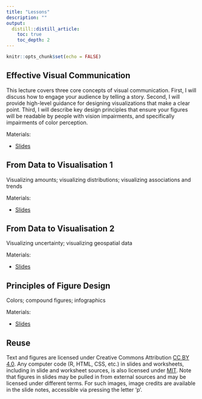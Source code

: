 ```yaml
---
title: "Lessons"
description: ""
output:
  distill::distill_article:
    toc: true
    toc_depth: 2
---
```


```r
knitr::opts_chunk$set(echo = FALSE)
```


## Effective Visual Communication

This lecture covers three core concepts of visual communication. First, I will discuss how to engage your audience by telling a story. Second, I will provide high-level guidance for designing visualizations that make a clear point. Third, I will describe key design principles that ensure your figures will be readable by people with vision impairments, and specifically impairments of color perception.

<p class="nospace">Materials:</p>

- [Slides](slides/effective-communication.html)  

## From Data to Visualisation 1

Visualizing amounts; visualizing distributions; visualizing associations and trends

<p class="nospace">Materials:</p>

- [Slides](slides/data-to-visualization-1.html)

## From Data to Visualisation 2

Visualizing uncertainty; visualizing geospatial data

<p class="nospace">Materials:</p>

- [Slides](slides/data-to-visualization-2.html)

## Principles of Figure Design 

Colors; compound figures; infographics

<p class="nospace">Materials:</p>

- [Slides](slides/figure-design.html)

## Reuse {.appendix}

Text and figures are licensed under Creative Commons Attribution [CC BY 4.0](https://creativecommons.org/licenses/by/4.0/). Any computer code (R, HTML, CSS, etc.) in slides and worksheets, including in slide and worksheet sources, is also licensed under [MIT](https://github.com/wilkelab/SDS375/LICENSE.md). Note that figures in slides may be pulled in from external sources and may be licensed under different terms. For such images, image credits are available in the slide notes, accessible via pressing the letter 'p'.
